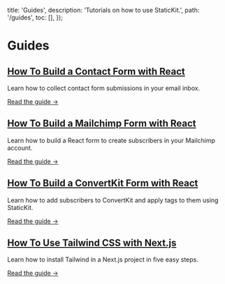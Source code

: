 
  title: 'Guides',
  description: 'Tutorials on how to use StaticKit.',
  path: '/guides',
  toc: [],
});

# Guides

<div className="py-8 pr-8">
  <h2 className="pb-2 font-semibold text-xl text-gray-800 leading-normal tracking-snug">
    <a href="/guides/contact-form-react">How To Build a Contact Form with React</a>
  </h2>
  <p className="pb-3 text-gray-600 leading-normal">Learn how to collect contact form submissions in your email inbox.</p>
  <p>
    <a href="/guides/contact-form-react" className="text-indigo-600 font-semibold">
      Read the guide &rarr;
    </a>
  </p>
</div>

<div className="py-8 pr-8">
  <h2 className="pb-2 font-semibold text-xl text-gray-800 leading-normal tracking-snug">
    <a href="/guides/mailchimp-react">How To Build a Mailchimp Form with React</a>
  </h2>
  <p className="pb-3 text-gray-600 leading-normal">Learn how to build a React form to create subscribers in your Mailchimp account.</p>
  <p>
    <a href="/guides/mailchimp-react" className="text-indigo-600 font-semibold">
      Read the guide &rarr;
    </a>
  </p>
</div>

<div className="py-8 pr-8">
  <h2 className="pb-2 font-semibold text-xl text-gray-800 leading-normal tracking-snug">
    <a href="/guides/convertkit-react">How To Build a ConvertKit Form with React</a>
  </h2>
  <p className="pb-3 text-gray-600 leading-normal">Learn how to add subscribers to ConvertKit and apply tags to them using StaticKit.</p>
  <p>
    <a href="/guides/convertkit-react" className="text-indigo-600 font-semibold">
      Read the guide &rarr;
    </a>
  </p>
</div>

<div className="py-8 pr-8">
  <h2 className="pb-2 font-semibold text-xl text-gray-800 leading-normal tracking-snug">
    <a href="/guides/next-js-tailwind">How To Use Tailwind CSS with Next.js</a>
  </h2>
  <p className="pb-3 text-gray-600 leading-normal">Learn how to install Tailwind in a Next.js project in five easy steps.</p>
  <p>
    <a href="/guides/next-js-tailwind" className="text-indigo-600 font-semibold">
      Read the guide &rarr;
    </a>
  </p>
</div>
